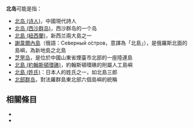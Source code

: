 {{noteTA
|G1=Country
}}
'''北岛'''可能是指：
*[[北岛_(诗人)|北岛 (诗人)]]，中國現代詩人
*[[北岛_(西沙群岛)|北岛 (西沙群岛)]]，西沙群岛的一个岛
*[[北島_(紐西蘭)|北島 (紐西蘭)]]，新西兰兩大島之一
*[[謝韋爾內島|謝韋爾內島]]（俄語：Се́верный о́стров，意譯為「北島」），是俄羅斯北面的島嶼，為新地島之北島
*[[芝罘岛|芝罘岛]]，是位於中國山東省煙臺市北部的一座陸連島
*[[北島_(約翰斯頓環礁)|北島 (約翰斯頓環礁)]]，約翰斯頓環礁的附屬人工島嶼
*[[北島_(姓氏)|北島 (姓氏)]]：日本人的姓氏之一，如北島三郎
*[[北部群岛|北部群岛]]，對法羅群島東北部六個島嶼的統稱

== 相關條目 ==
*{{lookfrom}}
*{{lookfrom|北岛}}

{{Disambiguation|B|Cat=二字消歧义}}